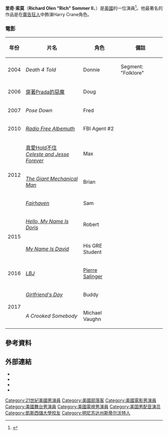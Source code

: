 {{noteTA
| G1=Show
| G2=Movie
}}
{{Infobox person
| name = Rich Sommer
| image = File:Rich Sommer Tribeca 2012.jpg
| image_size = 220px
| caption = 
| birth_name = Richard Olen Sommer II
| birth_date = {{Birth date and age|1978|02|02}}
| birth_place = {{USA}}[[托萊多_(俄亥俄州)|托萊多 (俄亥俄州)]]
| alma_mater = [[凱斯西儲大學|凱斯西儲大學]]
| occupation = 演員
| years_active = 2004–現在
| spouse = {{marriage|Virginia Donohoe|2005}}
| children = 2
}}
'''里奇·索莫'''（'''Richard Olen "Rich" Sommer II'''，{{bd|1978年|2月2日}}）是[[美國|美國]]的一位演員<ref>{{cite web|url=http://www.twincities.com/localnews/ci_27984232/mad-men-actor-rich-sommer-comes-home-stillwater|title='Mad Men' actor Rich Sommer comes home for Stillwater benefit|publisher=TwinCities.com|first=Mary|last=Divine|date=April 24, 2015}}</ref>。他最著名的作品是在[[廣告狂人|廣告狂人]]中飾演Harry Crane角色。

===電影===
{| class="wikitable sortable"
|-
! 年份
! 片名
! 角色
! 備註
|-
| 2004
| ''Death 4 Told''
| Donnie
| Segment: "Folklore"
|-
| 2006 || [[穿著Prada的惡魔_(電影)|穿著Prada的惡魔]]  || Doug ||
|-
| 2007
| ''Pose Down''
| Fred
| 
|-
| 2010 || ''[[Radio_Free_Albemuth_(film)|Radio Free Albemuth]]''
| FBI Agent #2
|
|-
| rowspan="3"|2012 || [[真愛Hold不住|真愛Hold不住]] <br>''[[Celeste_and_Jesse_Forever|Celeste and Jesse Forever]]'' || Max ||
|-
| ''[[The_Giant_Mechanical_Man|The Giant Mechanical Man]]''
| Brian
|
|-
| ''[[Fairhaven_(film)|Fairhaven]]''
| Sam
|
|-
| rowspan="2"|2015
| ''[[Hello,_My_Name_Is_Doris|Hello, My Name Is Doris]]''
| Robert
|
|-
| ''[[My_Name_Is_David|My Name Is David]]''
| His GRE Student
|
|-
| 2016
| ''[[LBJ_(film)|LBJ]]''
| [[Pierre_Salinger|Pierre Salinger]]
| 
|-
| rowspan="2"|2017
| ''[[Girlfriend's_Day|Girlfriend's Day]]''
| Buddy
| 
|-
| ''A Crooked Somebody''
| Michael Vaughn ||
|}

==參考資料==
{{Reflist}}
==外部連結==
{{Commonscat|Rich Sommer|里奇·索莫}}

* {{IMDb name|1360860}}
* {{IBDB name|492941}}
* {{iobdb|42754}}
* {{twitter|richsommer|Rich Sommer}}
{{21世纪00年代美國演員工會獎最佳戲劇影集整體演出}}
{{Authority control}}

{{DEFAULTSORT:Sommer, Rich}}
[[Category:21世紀美國男演員|Category:21世紀美國男演員]]
[[Category:美國部落客|Category:美國部落客]]
[[Category:美國電影男演員|Category:美國電影男演員]]
[[Category:美國舞台男演員|Category:美國舞台男演員]]
[[Category:美國電視男演員|Category:美國電視男演員]]
[[Category:美国男配音演员|Category:美国男配音演员]]
[[Category:凱斯西儲大學校友|Category:凱斯西儲大學校友]]
[[Category:明尼苏达州斯蒂尔沃特人|Category:明尼苏达州斯蒂尔沃特人]]